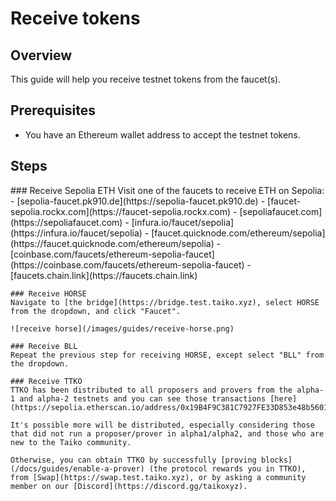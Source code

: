 
# Receive tokens

## Overview

This guide will help you receive testnet tokens from the faucet(s).

## Prerequisites

- You have an Ethereum wallet address to accept the testnet tokens.

## Steps

<Steps>
    ### Receive Sepolia ETH
    Visit one of the faucets to receive ETH on Sepolia:
      - [sepolia-faucet.pk910.de](https://sepolia-faucet.pk910.de)
      - [faucet-sepolia.rockx.com](https://faucet-sepolia.rockx.com)
      - [sepoliafaucet.com](https://sepoliafaucet.com)
      - [infura.io/faucet/sepolia](https://infura.io/faucet/sepolia)
      - [faucet.quicknode.com/ethereum/sepolia](https://faucet.quicknode.com/ethereum/sepolia)
      - [coinbase.com/faucets/ethereum-sepolia-faucet](https://coinbase.com/faucets/ethereum-sepolia-faucet)
      - [faucets.chain.link](https://faucets.chain.link)

    ### Receive HORSE
    Navigate to [the bridge](https://bridge.test.taiko.xyz), select HORSE from the dropdown, and click "Faucet".

    ![receive horse](/images/guides/receive-horse.png)

    ### Receive BLL
    Repeat the previous step for receiving HORSE, except select "BLL" from the dropdown.

    ### Receive TTKO
    TTKO has been distributed to all proposers and provers from the alpha-1 and alpha-2 testnets and you can see those transactions [here](https://sepolia.etherscan.io/address/0x19B4F9C381C7927FE33D853e48b560141A380C44).

    It's possible more will be distributed, especially considering those that did not run a proposer/prover in alpha1/alpha2, and those who are new to the Taiko community.

    Otherwise, you can obtain TTKO by successfully [proving blocks](/docs/guides/enable-a-prover) (the protocol rewards you in TTKO), from [Swap](https://swap.test.taiko.xyz), or by asking a community member on our [Discord](https://discord.gg/taikoxyz).
</Steps>
